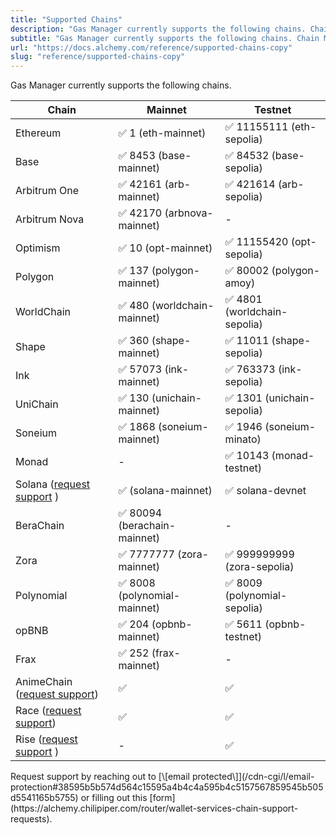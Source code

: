 ```yaml
---
title: "Supported Chains"
description: "Gas Manager currently supports the following chains. Chain Mainnet Testnet Ethereum ✅ 1 (eth-mainnet) ✅ 11155111 (eth-sepolia) Base ✅ 8453 (base-mainnet) ✅ 84532 (base-sepolia) Arbitrum One ✅ 42161 (arb-mainnet) ✅ 421614 (arb-sepolia) Arbitrum Nova ✅ 42170 (arbnova-mainnet) - Optimism ✅ 10 (opt-main..."
subtitle: "Gas Manager currently supports the following chains. Chain Mainnet Testnet Ethereum ✅ 1 (eth-mainnet) ✅ 11155111 (eth-sepolia) Base ✅ 8453 (base-mainnet) ✅ 84532 (base-sepolia) Arbitrum One ✅ 42161 (arb-mainnet) ✅ 421614 (arb-sepolia) Arbitrum Nova ✅ 42170 (arbnova-mainnet) - Optimism ✅ 10 (opt-main..."
url: "https://docs.alchemy.com/reference/supported-chains-copy"
slug: "reference/supported-chains-copy"
---
```


Gas Manager currently supports the following chains.

| Chain                                                                                                                        | Mainnet                     | Testnet                     |
| ---------------------------------------------------------------------------------------------------------------------------- | --------------------------- | --------------------------- |
| Ethereum                                                                                                                     | ✅ 1 (eth-mainnet)           | ✅ 11155111 (eth-sepolia)    |
| Base                                                                                                                         | ✅ 8453 (base-mainnet)       | ✅ 84532 (base-sepolia)      |
| Arbitrum One                                                                                                                 | ✅ 42161 (arb-mainnet)       | ✅ 421614 (arb-sepolia)      |
| Arbitrum Nova                                                                                                                | ✅ 42170 (arbnova-mainnet)   | -                           |
| Optimism                                                                                                                     | ✅ 10 (opt-mainnet)          | ✅ 11155420 (opt-sepolia)    |
| Polygon                                                                                                                      | ✅ 137 (polygon-mainnet)     | ✅ 80002 (polygon-amoy)      |
| WorldChain                                                                                                                   | ✅ 480 (worldchain-mainnet)  | ✅ 4801 (worldchain-sepolia) |
| Shape                                                                                                                        | ✅ 360 (shape-mainnet)       | ✅ 11011 (shape-sepolia)     |
| Ink                                                                                                                          | ✅ 57073 (ink-mainnet)       | ✅ 763373 (ink-sepolia)      |
| UniChain                                                                                                                     | ✅ 130 (unichain-mainnet)    | ✅ 1301 (unichain-sepolia)   |
| Soneium                                                                                                                      | ✅ 1868 (soneium-mainnet)    | ✅ 1946 (soneium-minato)     |
| Monad                                                                                                                        | -                           | ✅ 10143 (monad-testnet)     |
| Solana ([request support](/cdn-cgi/l/email-protection#b3d2d0d0dcc6ddc79ed2d1c0c7c1d2d0c7dadcddf3d2dfd0dbd6deca9dd0dcde) )    | ✅ (solana-mainnet)          | ✅ solana-devnet             |
| BeraChain                                                                                                                    | ✅ 80094 (berachain-mainnet) | -                           |
| Zora                                                                                                                         | ✅ 7777777 (zora-mainnet)    | ✅ 999999999 (zora-sepolia)  |
| Polynomial                                                                                                                   | ✅ 8008 (polynomial-mainnet) | ✅ 8009 (polynomial-sepolia) |
| opBNB                                                                                                                        | ✅ 204 (opbnb-mainnet)       | ✅ 5611 (opbnb-testnet)      |
| Frax                                                                                                                         | ✅ 252 (frax-mainnet)        | -                           |
| AnimeChain ([request support](/cdn-cgi/l/email-protection#513032323e243f257c3033222523303225383e3f11303d3239343c287f323e3c)) | ✅                           | ✅                           |
| Race ([request support](/cdn-cgi/l/email-protection#3c5d5f5f53495248115d5e4f484e5d5f485553527c5d505f54595145125f5351))       | ✅                           | ✅                           |
| Rise ([request support](/cdn-cgi/l/email-protection#85e4e6e6eaf0ebf1a8e4e7f6f1f7e4e6f1eceaebc5e4e9e6ede0e8fcabe6eae8) )      | -                           | ✅                           |

<Info>
  Request support by reaching out to [\[email protected\]](/cdn-cgi/l/email-protection#38595b5b574d564c15595a4b4c4a595b4c5157567859545b505d5541165b5755) or filling out this [form](https://alchemy.chilipiper.com/router/wallet-services-chain-support-requests).
</Info>
